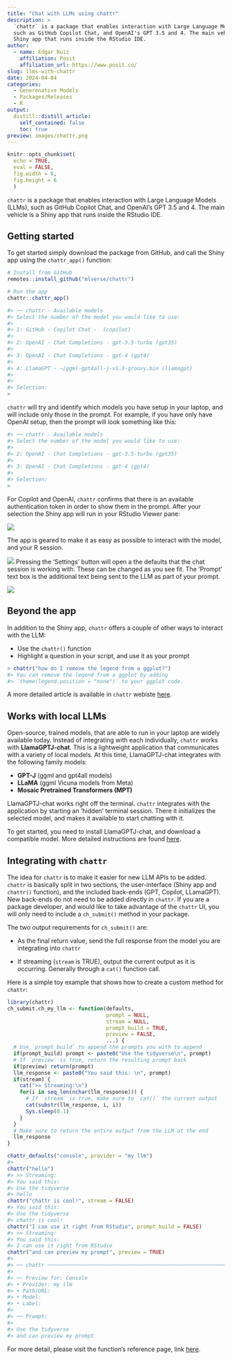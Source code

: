 ```yaml
---
title: "Chat with LLMs using chattr"
description: >
  `chattr` is a package that enables interaction with Large Language Models (LLMs), 
  such as GitHub Copilot Chat, and OpenAI's GPT 3.5 and 4. The main vehicle is a
  Shiny app that runs inside the RStudio IDE.   
author:
  - name: Edgar Ruiz
    affiliation: Posit
    affiliation_url: https://www.posit.co/
slug: llms-with-chattr
date: 2024-04-04
categories:
  - Generenative Models
  - Packages/Releases  
  - R
output:
  distill::distill_article:
    self_contained: false
    toc: true
preview: images/chattr.png
---
```


```r
knitr::opts_chunk$set(
  echo = TRUE,
  eval = FALSE, 
  fig.width = 6,
  fig.height = 6
  )
```

`chattr` is a package that enables interaction with Large Language Models (LLMs), 
such as GitHub Copilot Chat, and OpenAI's GPT 3.5 and 4. The main vehicle is a
Shiny app that runs inside the RStudio IDE. 

## Getting started 

To get started simply download the package from GitHub, and call the Shiny app
using the `chattr_app()` function:

```r
# Install from GitHub
remotes::install_github("mlverse/chattr")

# Run the app
chattr::chattr_app()

#> ── chattr - Available models 
#> Select the number of the model you would like to use:
#>
#> 1: GitHub - Copilot Chat -  (copilot) 
#>
#> 2: OpenAI - Chat Completions - gpt-3.5-turbo (gpt35) 
#>
#> 3: OpenAI - Chat Completions - gpt-4 (gpt4) 
#>
#> 4: LlamaGPT - ~/ggml-gpt4all-j-v1.3-groovy.bin (llamagpt) 
#>
#>
#> Selection:
>
```

`chattr` will try and identify which models you have setup in your laptop, 
and will include only those in the prompt. For example, if you have only have 
OpenAI setup, then the prompt will look something like this:

```r
#> ── chattr - Available models 
#> Select the number of the model you would like to use:
#>
#> 2: OpenAI - Chat Completions - gpt-3.5-turbo (gpt35) 
#>
#> 3: OpenAI - Chat Completions - gpt-4 (gpt4) 
#>
#> Selection:
>
```

For Copilot and OpenAI, `chattr` confirms that there is an available 
authentication token in order to show them in the prompt.  After your selection
the Shiny app will run in your RStudio Viewer pane:

![](images/app.png)

The app is geared to make it as easy as possible to interact with the model, and
your R session. 

![](images/buttons.png)
Pressing the 'Settings' button will open a the defaults that the chat session
is working with. These can be changed as you see fit. The 'Prompt' text box is
the additional text being sent to the LLM as part of your prompt. 

![](images/settings.png)

## Beyond the app

In addition to the Shiny app, `chattr` offers a couple of other ways to interact
with the LLM:

- Use the `chattr()` function
- Highlight a question in your script, and use it as your prompt

```r
> chattr("how do I remove the legend from a ggplot?")
#> You can remove the legend from a ggplot by adding 
#> `theme(legend.position = "none")` to your ggplot code. 
```

A more detailed article is available in `chattr` webiste 
[here](https://mlverse.github.io/chattr/articles/other-interfaces.html).

## Works with local LLMs

Open-source, trained models, that are able to run in your laptop are widely
available today. Instead of integrating with each individually, `chattr` works
with **LlamaGPTJ-chat**. This is a lightweight application that communicates 
with a variety of local models. At this time, LlamaGPTJ-chat integrates with the
following family models:

- **GPT-J** (ggml and gpt4all models)
- **LLaMA** (ggml Vicuna models from Meta)
- **Mosaic Pretrained Transformers (MPT)** 

LlamaGPTJ-chat works right off the terminal. `chattr` integrates with the
application by starting an 'hidden' terminal session. There it initializes the
selected model, and makes it available to start chatting with it. 

To get started, you need to install LlamaGPTJ-chat, and download a compatible
model. More detailed instructions are found
[here](https://mlverse.github.io/chattr/articles/backend-llamagpt.html#installation).

## Integrating with `chattr`

The idea for `chattr` is to make it easier for new LLM APIs to be added. `chattr`
is basically split in two sections, the user-interface (Shiny app and 
`chattr()` function), and the included back-ends (GPT, Copilot, LLamaGPT). 
New back-ends do not need to be added directly in `chattr`.  If you are a package
developer, and would like to take advantage of the `chattr` UI, you will only 
need to include a `ch_submit()` method in your package. 

The two output requirements for `ch_submit()` are: 

- As the final return value, send the full response from the model you are 
integrating into `chattr`

- If streaming (`stream` is TRUE), output the current output as it is occurring. 
Generally through a `cat()` function call. 

Here is a simple toy example that shows how to create a custom method for
`chattr`: 

``` r
library(chattr)
ch_submit.ch_my_llm <- function(defaults,
                                prompt = NULL,
                                stream = NULL,
                                prompt_build = TRUE,
                                preview = FALSE,
                                ...) {
  # Use `prompt_build` to append the prompts you with to append
  if(prompt_build) prompt <- paste0("Use the tidyverse\n", prompt)
  # If `preview` is true, return the resulting prompt back
  if(preview) return(prompt)
  llm_response <- paste0("You said this: \n", prompt)
  if(stream) {
    cat(">> Streaming:\n")
    for(i in seq_len(nchar(llm_response))) {
      # If `stream` is true, make sure to `cat()` the current output
      cat(substr(llm_response, i, i))
      Sys.sleep(0.1)
    }
  }
  # Make sure to return the entire output from the LLM at the end
  llm_response
}

chattr_defaults("console", provider = "my llm")
#>
chattr("hello")
#> >> Streaming:
#> You said this: 
#> Use the tidyverse
#> hello
chattr("chattr is cool!", stream = FALSE)
#> You said this: 
#> Use the tidyverse
#> chattr is cool!
chattr("I can use it right from RStudio", prompt_build = FALSE)
#> >> Streaming:
#> You said this: 
#> I can use it right from RStudio
chattr("and can preview my prompt", preview = TRUE)
#> 
#> ── chattr ──────────────────────────────────────────────────────────────────────
#> 
#> ── Preview for: Console
#> • Provider: my llm
#> • Path/URL:
#> • Model:
#> • Label:
#> 
#> ── Prompt:
#> 
#> Use the tidyverse
#> and can preview my prompt
```

For more detail, please visit the function's reference page, link 
[here](https://mlverse.github.io/chattr/reference/ch_submit.html).

